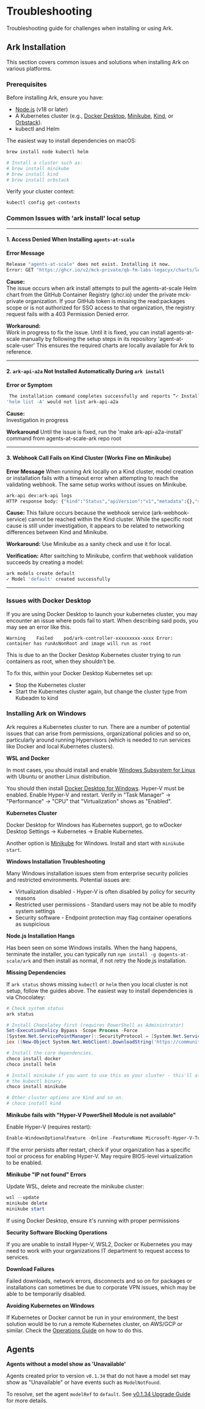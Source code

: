 # Troubleshooting

Troubleshooting guide for challenges when installing or using Ark.

## Ark Installation

This section covers common issues and solutions when installing Ark on various platforms.

### Prerequisites

Before installing Ark, ensure you have:
- [Node.js](https://nodejs.org/en/download) (v18 or later)
- A Kubernetes cluster (e.g.,  [Docker Desktop](https://docs.docker.com/desktop/), [Minikube](https://minikube.sigs.k8s.io/docs/start/), [Kind](https://kind.sigs.k8s.io/), or [Orbstack](https://orbstack.dev/)).
- kubectl and Helm

The easiest way to install dependencies on macOS:

```bash
brew install node kubectl helm

# Install a cluster such as:
# brew install minikube
# brew install kind
# brew install orbstack
```

Verify your cluster context:

```bash
kubectl config get-contexts
```

### Common Issues with 'ark install' local setup
---
#### 1. Access Denied When Installing `agents-at-scale`

**Error Message**
```bash
Release "agents-at-scale" does not exist. Installing it now.
Error: GET "https://ghcr.io/v2/mck-private/qb-fm-labs-legacyx/charts/legacyx/tags/list": response status code 403: denied: permission_denied: read_package
```
**Cause:**  
The issue occurs when ark install attempts to pull the agents-at-scale Helm chart from the GitHub Container Registry (ghcr.io) under the private mck-private organization.
If your GitHub token is missing the read:packages scope or is not authorized for SSO access to that organization, the registry request fails with a 403 Permission Denied error.

**Workaround:**  
Work in progress to fix the issue. Until it is fixed, you can install agents-at-scale manually by following the setup steps in its repository 'agent-at-scale-user'
This ensures the required charts are locally available for Ark to reference.

---
#### 2. `ark-api-a2a` Not Installed Automatically During `ark install`

**Error or Symptom**
```bash
 The installation command completes successfully and reports “✓ Installation complete”, but the ark-api-a2a component is not actually deployed in the cluster.
'helm list -A' would not list ark-api-a2a
```

**Cause:**  
Investigation in progress

**Workaround**
Until the issue is fixed, run the 'make ark-api-a2a-install' command from agents-at-scale-ark repo root

---
#### 3. Webhook Call Fails on Kind Cluster (Works Fine on Minikube)

**Error Message**
When running Ark locally on a Kind cluster, model creation or installation fails with a timeout error when attempting to reach the validating webhook.
The same setup works without issues on Minikube.
```bash
ark-api dev:ark-api logs  
HTTP response body: {"kind":"Status","apiVersion":"v1","metadata":{},"status":"Failure","message":"Internal error occurred: failed calling webhook \"vmodel-v1.kb.io\": failed to call webhook: Post \"https://ark-webhook-service.ark-system.svc:443/validate-ark-mckinsey-com-v1alpha1-model?timeout=10s\": context deadline exceeded","reason":"InternalError","details":{"causes":[{"message":"failed calling webhook \"vmodel-v1.kb.io\": failed to call webhook: Post \"https://ark-webhook-service.ark-system.svc:443/validate-ark-mckinsey-com-v1alpha1-model?timeout=10s\": context deadline exceeded"}]},"code":500}
```

**Cause:**
This failure occurs because the webhook service (ark-webhook-service) cannot be reached within the Kind cluster.
While the specific root cause is still under investigation, it appears to be related to networking differences between Kind and Minikube.

**Workaround:**
Use Minikube as a sanity check and use it for local.

**Verification:**
After switching to Minikube, confirm that webhook validation succeeds by creating a model:

```bash
ark models create default
✓ Model 'default' created successfully
```
---

### Issues with Docker Desktop

If you are using Docker Desktop to launch your kubernetes cluster, you may encounter an issue where pods fail to start. When describing said pods, you may see an error like this.

```logs
Warning    Failed    pod/ark-controller-xxxxxxxxx-xxxx Error: container has runAsNonRoot and image will run as root
```

This is due to an the Docker Desktop Kubernetes cluster trying to run containers as root, when they shouldn't be.

To fix this, within your Docker Desktop Kubernetes set up:
 - Stop the Kubernetes cluster
 - Start the Kubernetes cluster again, but change the cluster type from Kubeadm to kind

### Installing Ark on Windows

Ark requires a Kubernetes cluster to run. There are a number of potential issues that can arise from permissions, organizational policies and so on, particularly around running Hypervisors (which is needed to run services like Docker and local Kubernetes clusters).

**WSL and Docker**

In most cases, you should install and enable [Windows Subsystem for Linux](https://docs.microsoft.com/en-us/windows/wsl/install) with Ubuntu or another Linux distribution.

You should then install [Docker Desktop for Windows](https://docs.docker.com/desktop/install/windows-install/). Hyper-V must be enabled. Enable Hyper-V and restart. Verify in "Task Manager" → "Performance" → "CPU" that "Virtualization" shows as "Enabled".

**Kubernetes Cluster**

Docker Desktop for Windows has Kubernetes support, go to wDocker Desktop Settings → Kubernetes → Enable Kubernetes.

Another option is [Minikube](https://minikube.sigs.k8s.io/docs/start/) for Windows. Install and start with `minikube start`.

**Windows Installation Troubleshooting**

Many Windows installation issues stem from enterprise security policies and restricted environments. Potential issues are:

- Virtualization disabled - Hyper-V is often disabled by policy for security reasons
- Restricted user permissions - Standard users may not be able to modify system settings
- Security software - Endpoint protection may flag container operations as suspicious

**Node.js Installation Hangs**

Has been seen on some Windows installs. When the hang happens, terminate the installer, you can typically run `npm install -g @agents-at-scale/ark` and then install as normal, if not retry the Node.js installation.

**Missing Dependencies**

If `ark status` shows missing `kubectl` or `helm` then you local cluster is not setup, follow the guides above. The easiest way to install dependencies is via Chocolatey:

```bash
# Check system status
ark status
```

```powershell
# Install Chocolatey first (requires PowerShell as Administrator)
Set-ExecutionPolicy Bypass -Scope Process -Force
[System.Net.ServicePointManager]::SecurityProtocol = [System.Net.ServicePointManager]::SecurityProtocol -bor 3072
iex ((New-Object System.Net.WebClient).DownloadString('https://community.chocolatey.org/install.ps1'))

# Install the core dependencies.
choco install docker
choco install helm

# Install minikube if you want to use this as your cluster - this'll also install
# the kubectl binary.
choco install minikube

# Other cluster options are Kind and so on.
# choco install kind
```

**Minikube fails with "Hyper-V PowerShell Module is not available"**

Enable Hyper-V (requires restart):

```powershell
Enable-WindowsOptionalFeature -Online -FeatureName Microsoft-Hyper-V-Tools-All -All
```

If the error persists after restart, check if your organization has a specific tool or process for enabling Hyper-V. May require BIOS-level virtualization to be enabled.

**Minikube "IP not found" Errors**

Update WSL, delete and recreate the minikube cluster:

```powershell
wsl --update
minikube delete
minikube start
```

If using Docker Desktop, ensure it's running with proper permissions

**Security Software Blocking Operations**

If you are unable to install Hyper-V, WSL2, Docker or Kubernetes you may need to work with your organizations IT department to request access to services.

**Download Failures**

Failed downloads, network errors, disconnects and so on for packages or installations can sometimes be due to corporate VPN issues, which may be able to be temporarily disabled.

**Avoiding Kubernetes on Windows**

If Kubernetes or Docker cannot be run in your environment, the best solution would be to run a remote Kubernetes cluster, on AWS/GCP or similar. Check the [Operations Guide](../../operations-guide/deploying-ark) on how to do this.

## Agents

**Agents without a model show as 'Unavailable'**

Agents created prior to version `v0.1.34` that do not have a model set may show as "Unavailable" or have events such as `ModelNotFound`.

To resolve, set the agent `modelRef` to `default`. See [v0.1.34 Upgrade Guide](/reference/upgrading#v0134) for more details.
